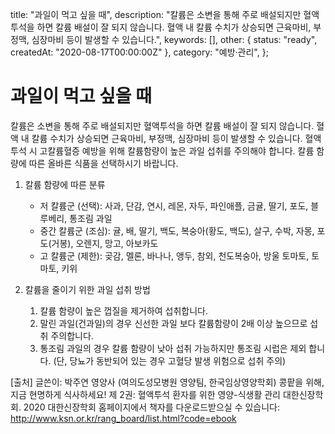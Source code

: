   title: "과일이 먹고 싶을 때",
  description: "칼륨은 소변을 통해 주로 배설되지만 혈액투석을 하면 칼륨 배설이 잘 되지 않습니다. 혈액 내 칼륨 수치가 상승되면 근육마비, 부정맥, 심장마비 등이 발생할 수 있습니다.",
  keywords: [],
  other: { status: "ready", createdAt: "2020-08-17T00:00:00Z" },
  category: "예방·관리",
};

# 과일이 먹고 싶을 때

칼륨은 소변을 통해 주로 배설되지만 혈액투석을 하면 칼륨 배설이 잘 되지 않습니다. 혈액 내 칼륨 수치가 상승되면 근육마비, 부정맥, 심장마비 등이 발생할 수 있습니다.
혈액투석 시 고칼륨혈증 예방을 위해 칼륨함량이 높은 과일 섭취를 주의해야 합니다.
칼륨 함량에 따른 올바른 식품을 선택하시기 바랍니다.

1. 칼륨 함량에 따른 분류

   - 저 칼륨군 (선택): 사과, 단감, 연시, 레몬, 자두, 파인애플, 금귤, 딸기, 포도, 블루베리, 통조림 과일
   - 중간 칼륨군 (조심): 귤, 배, 딸기, 백도, 복숭아(황도, 백도), 살구, 수박, 자몽, 포도(거봉), 오렌지, 망고, 아보카도
   - 고 칼륨군 (제한): 곶감, 멜론, 바나나, 앵두, 참외, 천도복숭아, 방울 토마토, 토마토, 키위

2. 칼륨을 줄이기 위한 과일 섭취 방법
   1. 칼륨 함량이 높은 껍질을 제거하여 섭취합니다.
   2. 말린 과일(건과일)의 경우 신선한 과일 보다 칼륨함량이 2배 이상 높으므로 섭취 주의합니다.
   3. 통조림 과일의 경우 칼륨 함량이 낮아 섭취 가능하지만 통조림 시럽은 제외 합니다.
      (단, 당뇨가 동반되어 있는 경우 고혈당 발생 위험으로 섭취 주의)

[출처] 글쓴이: 박주연 영양사 (여의도성모병원 영양팀, 한국임상영양학회)
콩팥을 위해, 지금 현명하게 식사하세요!
제 2권: 혈액투석 환자를 위한 영양-식생활 관리
대한신장학회. 2020
대한신장학회 홈페이지에서 책자를 다운로드받으실 수 있습니다: http://www.ksn.or.kr/rang_board/list.html?code=ebook
